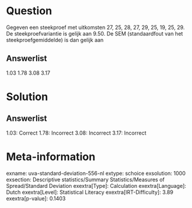 Question
========

Gegeven een steekproef met uitkomsten 27, 25, 28, 27, 29, 25, 19, 25,
29. De steekproefvariantie is gelijk aan 9.50. De SEM (standaardfout van
het steekproefgemiddelde) is dan gelijk aan

Answerlist
----------

1.03
1.78
3.08
3.17

Solution
========

Answerlist
----------

1.03: Correct
1.78: Incorrect
3.08: Incorrect
3.17: Incorrect

Meta-information
================
exname: uva-standard-deviation-556-nl
extype: schoice
exsolution: 1000
exsection: Descriptive statistics/Summary Statistics/Measures of Spread/Standard Deviation
exextra[Type]: Calculation
exextra[Language]: Dutch
exextra[Level]: Statistical Literacy
exextra[IRT-Difficulty]: 3.89
exextra[p-value]: 0.1403

